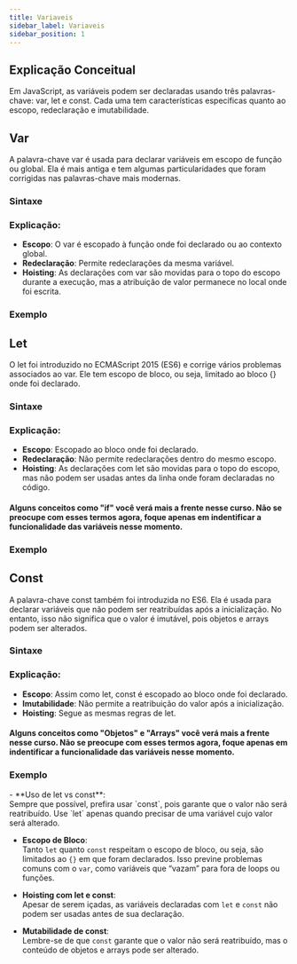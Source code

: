 ```yaml
---
title: Variaveis
sidebar_label: Variaveis
sidebar_position: 1
---
```



## Explicação Conceitual

Em JavaScript, as variáveis podem ser declaradas usando três palavras-chave: var, let e const. Cada uma tem características específicas quanto ao escopo, redeclaração e imutabilidade.

## Var

A palavra-chave var é usada para declarar variáveis em escopo de função ou global. Ela é mais antiga e tem algumas particularidades que foram corrigidas nas palavras-chave mais modernas.

### Sintaxe

<Example language="js" filename="var-sintaxe.js" />

### Explicação:

- **Escopo**: O var é escopado à função onde foi declarado ou ao contexto global.
- **Redeclaração**: Permite redeclarações da mesma variável.
- **Hoisting**: As declarações com var são movidas para o topo do escopo durante a execução, mas a atribuição de valor permanece no local onde foi escrita.

### Exemplo

<Example language="js" filename="var-exemplo.js" />

## Let

O let foi introduzido no ECMAScript 2015 (ES6) e corrige vários problemas associados ao var. Ele tem escopo de bloco, ou seja, limitado ao bloco {} onde foi declarado.

### Sintaxe

<Example language="js" filename="let-sintaxe.js" />

### Explicação:

- **Escopo**: Escopado ao bloco onde foi declarado.
- **Redeclaração**: Não permite redeclarações dentro do mesmo escopo.
- **Hoisting**: As declarações com let são movidas para o topo do escopo, mas não podem ser usadas antes da linha onde foram declaradas no código.

#### Alguns conceitos como "if" você verá mais a frente nesse curso. Não se preocupe com esses termos agora, foque apenas em indentificar a funcionalidade das variáveis nesse momento.

### Exemplo

<Example language="js" filename="let-exemplo.js" />

## Const

A palavra-chave const também foi introduzida no ES6. Ela é usada para declarar variáveis que não podem ser reatribuídas após a inicialização. No entanto, isso não significa que o valor é imutável, pois objetos e arrays podem ser alterados.

### Sintaxe

<Example language="js" filename="const-sintaxe.js" />

### Explicação:

- **Escopo**: Assim como let, const é escopado ao bloco onde foi declarado.
- **Imutabilidade**: Não permite a reatribuição do valor após a inicialização.
- **Hoisting**: Segue as mesmas regras de let.

#### Alguns conceitos como "Objetos" e "Arrays" você verá mais a frente nesse curso. Não se preocupe com esses termos agora, foque apenas em indentificar a funcionalidade das variáveis nesse momento.

### Exemplo

<Example language="js" filename="const-exemplo.js" />


<Admonition type="info" title="Considerações Importantes">
  - **Uso de let vs const**:<br />
  Sempre que possível, prefira usar `const`, pois garante que o valor não será
  reatribuído. Use `let` apenas quando precisar de uma variável cujo valor será
  alterado.

  - **Escopo de Bloco**:<br />
  Tanto `let` quanto `const` respeitam o escopo de bloco, ou seja, são limitados
  ao `{}` em que foram declarados. Isso previne problemas comuns com o `var`,
  como variáveis que “vazam” para fora de loops ou funções.

  - **Hoisting com let e const**:<br/>
  Apesar de serem içadas, as variáveis declaradas com `let` e `const`
  não podem ser usadas antes de sua declaração.
  
  - **Mutabilidade de const**:<br/>
  Lembre-se de que `const` garante que o valor não será reatribuído, mas o
  conteúdo de objetos e arrays pode ser alterado.
</Admonition>

